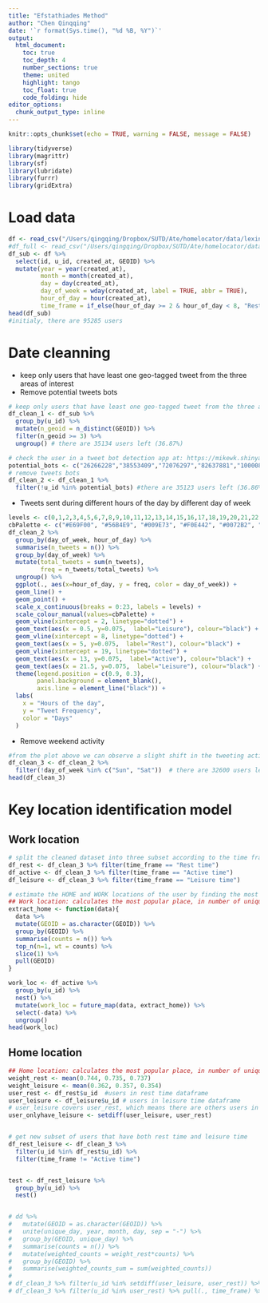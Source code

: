 ```yaml
---
title: "Efstathiades Method"
author: "Chen Qinqqing"
date: '`r format(Sys.time(), "%d %B, %Y")`'
output: 
  html_document:
    toc: true 
    toc_depth: 4  
    number_sections: true  
    theme: united  
    highlight: tango  
    toc_float: true   
    code_folding: hide
editor_options: 
  chunk_output_type: inline
---
```


```r
knitr::opts_chunk$set(echo = TRUE, warning = FALSE, message = FALSE)
```

```r
library(tidyverse)
library(magrittr)
library(sf)
library(lubridate)
library(furrr)
library(gridExtra)
```

# Load data
```r
df <- read_csv("/Users/qingqing/Dropbox/SUTD/Ate/homelocator/data/lexington-with-GEOID-2012-2017.csv") 
#df_full <- read_csv("/Users/qingqing/Dropbox/SUTD/Ate/homelocator/data/lexington_tweets_2012_2018.csv")
df_sub <- df %>% 
  select(id, u_id, created_at, GEOID) %>% 
  mutate(year = year(created_at), 
         month = month(created_at),
         day = day(created_at),
         day_of_week = wday(created_at, label = TRUE, abbr = TRUE),
         hour_of_day = hour(created_at), 
         time_frame = if_else(hour_of_day >= 2 & hour_of_day < 8, "Rest time", if_else(hour_of_day >= 8 & hour_of_day < 19, "Active time", "Leisure time"))) 
head(df_sub)
#initialy, there are 95285 users 
```

# Date cleanning 
- keep only users that have least one geo-tagged tweet from the three areas of interest
- Remove potential tweets bots
```r
# keep only users that have least one geo-tagged tweet from the three areas of interest
df_clean_1 <- df_sub %>% 
  group_by(u_id) %>% 
  mutate(n_geoid = n_distinct(GEOID)) %>% 
  filter(n_geoid >= 3) %>% 
  ungroup() # there are 35134 users left (36.87%)

# check the user in a tweet bot detection app at: https://mikewk.shinyapps.io/botornot/
potential_bots <- c("26266228","38553409","72076297","82637881","100008156","120647835","149017440","263529400","562979837","703914774","1833989910") # those users has high probability of bot return from the app
# remove tweets bots 
df_clean_2 <- df_clean_1 %>% 
  filter(!u_id %in% potential_bots) #there are 35123 users left (36.86%)
```

- Tweets sent during different hours of the day by different day of week 
```r
levels <- c(0,1,2,3,4,5,6,7,8,9,10,11,12,13,14,15,16,17,18,19,20,21,22,23)
cbPalette <- c("#E69F00", "#56B4E9", "#009E73", "#F0E442", "#0072B2", "#D55E00", "#CC79A7")
df_clean_2 %>% 
  group_by(day_of_week, hour_of_day) %>% 
  summarise(n_tweets = n()) %>% 
  group_by(day_of_week) %>% 
  mutate(total_tweets = sum(n_tweets), 
         freq = n_tweets/total_tweets) %>% 
  ungroup() %>% 
  ggplot(., aes(x=hour_of_day, y = freq, color = day_of_week)) +
  geom_line() + 
  geom_point() +
  scale_x_continuous(breaks = 0:23, labels = levels) +
  scale_colour_manual(values=cbPalette) + 
  geom_vline(xintercept = 2, linetype="dotted") + 
  geom_text(aes(x = 0.5, y=0.075,  label="Leisure"), colour="black") + 
  geom_vline(xintercept = 8, linetype="dotted") + 
  geom_text(aes(x = 5, y=0.075,  label="Rest"), colour="black") + 
  geom_vline(xintercept = 19, linetype="dotted") + 
  geom_text(aes(x = 13, y=0.075,  label="Active"), colour="black") + 
  geom_text(aes(x = 21.5, y=0.075,  label="Leisure"), colour="black") + 
  theme(legend.position = c(0.9, 0.3),
        panel.background = element_blank(),
        axis.line = element_line("black")) + 
  labs(
    x = "Hours of the day", 
    y = "Tweet Frequency", 
    color = "Days"
  )
```

- Remove weekend activity
```r
#from the plot above we can observe a slight shift in the tweeting activity of the users during weekends, as comapred to weekdays. Due to the observation, we decide to ignore weekend activity when searching for the user's home and work location.
df_clean_3 <- df_clean_2 %>% 
  filter(!day_of_week %in% c("Sun", "Sat"))  # there are 32600 users left (34.21%)
head(df_clean_3)
```

# Key location identification model 
## Work location 
```r
# split the cleaned dataset into three subset according to the time frame 
df_rest <- df_clean_3 %>% filter(time_frame == "Rest time")
df_active <- df_clean_3 %>% filter(time_frame == "Active time")
df_leisure <- df_clean_3 %>% filter(time_frame == "Leisure time")

# estimate the HOME and WORK locations of the user by finding the most "POPULAR" location during "non-working" (rest tiem & leisure time) and "working" (active) hours, respectively
## Work location: calculates the most popular place, in number of unique days, among all the places the user tweeted during the Active timeframe 
extract_home <- function(data){
  data %>%
  mutate(GEOID = as.character(GEOID)) %>% 
  group_by(GEOID) %>% 
  summarise(counts = n()) %>% 
  top_n(n=1, wt = counts) %>% 
  slice(1) %>% 
  pull(GEOID) 
}

work_loc <- df_active %>% 
  group_by(u_id) %>% 
  nest() %>% 
  mutate(work_loc = future_map(data, extract_home)) %>% 
  select(-data) %>% 
  ungroup()
head(work_loc)
```

## Home location 
```r
## Home location: calculates the most popular place, in number of unique days, among all the places the user tweeted during both the rest time and leisure timeframe; And users tweet from Home with higher probability during rest time, so apply a different weight Wr to the popularity of a place if the tweet is included in rest time, and Wl if the tweet is included in Leisute time; calculate the weights by estimating the average, amongst all users, fraction of tweets from the home location over the total number of tweets during the two different timeframes.
weight_rest <- mean(0.744, 0.735, 0.737)
weight_leisure <- mean(0.362, 0.357, 0.354)
user_rest <- df_rest$u_id  #users in rest time dataframe 
user_leisure <- df_leisure$u_id # users in leisure time dataframe
# user_leisure covers user_rest, which means there are others users in user_leisure that only have leisure time 
user_onlyhave_leisure <- setdiff(user_leisure, user_rest)


# get new subset of users that have both rest time and leisure time 
df_rest_leisure <- df_clean_3 %>% 
  filter(u_id %in% df_rest$u_id) %>% 
  filter(time_frame != "Active time")


test <- df_rest_leisure %>% 
  group_by(u_id) %>% 
  nest()


# dd %>% 
#   mutate(GEOID = as.character(GEOID)) %>% 
#   unite(unique_day, year, month, day, sep = "-") %>% 
#   group_by(GEOID, unique_day) %>% 
#   summarise(counts = n()) %>% 
#   mutate(weighted_counts = weight_rest*counts) %>% 
#   group_by(GEOID) %>% 
#   summarise(weighted_counts_sum = sum(weighted_counts))
# 
# df_clean_3 %>% filter(u_id %in% setdiff(user_leisure, user_rest)) %>% pull(., time_frame) %>% unique()
# df_clean_3 %>% filter(u_id %in% user_rest) %>% pull(., time_frame) %>% unique()
```






















